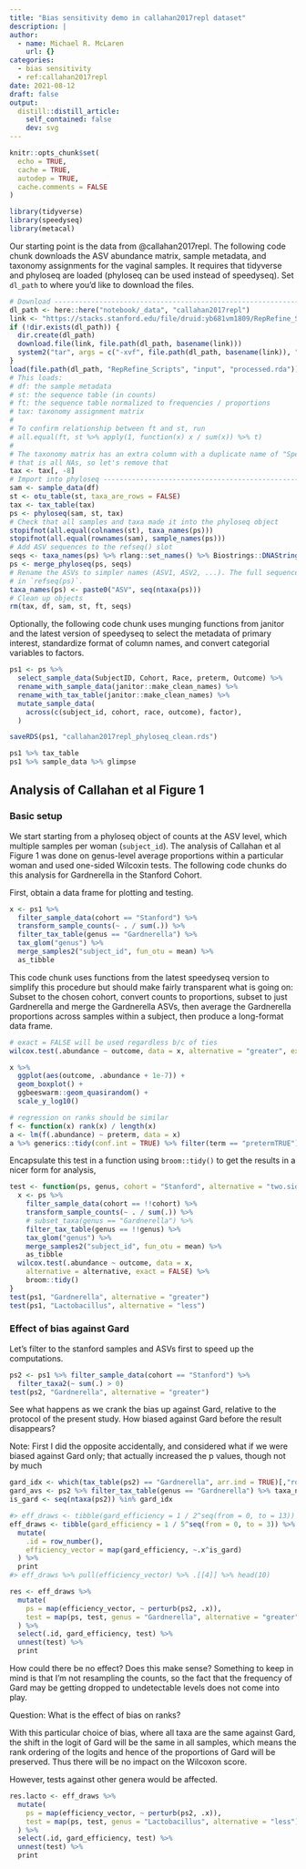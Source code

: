 ```yaml
---
title: "Bias sensitivity demo in callahan2017repl dataset"
description: |
author:
  - name: Michael R. McLaren
    url: {}
categories:
  - bias sensitivity
  - ref:callahan2017repl
date: 2021-08-12
draft: false
output:
  distill::distill_article:
    self_contained: false
    dev: svg
---
```



```r
knitr::opts_chunk$set(
  echo = TRUE,
  cache = TRUE,
  autodep = TRUE,
  cache.comments = FALSE
)
```

```r
library(tidyverse)
library(speedyseq)
library(metacal)
```

Our starting point is the data from @callahan2017repl.
The following code chunk downloads the ASV abundance matrix, sample metadata, and taxonomy assignments for the vaginal samples.
It requires that tidyverse and phyloseq are loaded (phyloseq can be used instead of speedyseq).
Set `dl_path` to where you'd like to download the files.

```r
# Download --------------------------------------------------------------------
dl_path <- here::here("notebook/_data", "callahan2017repl")
link <- "https://stacks.stanford.edu/file/druid:yb681vm1809/RepRefine_Scripts.tar.gz"
if (!dir.exists(dl_path)) {
  dir.create(dl_path)
  download.file(link, file.path(dl_path, basename(link)))
  system2("tar", args = c("-xvf", file.path(dl_path, basename(link)), "-C", dl_path))
}
load(file.path(dl_path, "RepRefine_Scripts", "input", "processed.rda"))
# This loads:
# df: the sample metadata
# st: the sequence table (in counts)
# ft: the sequence table normalized to frequencies / proportions
# tax: taxonomy assignment matrix
# 
# To confirm relationship between ft and st, run 
# all.equal(ft, st %>% apply(1, function(x) x / sum(x)) %>% t)
# 
# The taxonomy matrix has an extra column with a duplicate name of "Species"
# that is all NAs, so let's remove that
tax <- tax[, -8]
# Import into phyloseq --------------------------------------------------------
sam <- sample_data(df)
st <- otu_table(st, taxa_are_rows = FALSE)
tax <- tax_table(tax)
ps <- phyloseq(sam, st, tax)
# Check that all samples and taxa made it into the phyloseq object
stopifnot(all.equal(colnames(st), taxa_names(ps)))
stopifnot(all.equal(rownames(sam), sample_names(ps)))
# Add ASV sequences to the refseq() slot
seqs <- taxa_names(ps) %>% rlang::set_names() %>% Biostrings::DNAStringSet()
ps <- merge_phyloseq(ps, seqs)
# Rename the ASVs to simpler names (ASV1, ASV2, ...). The full sequences remain
# in `refseq(ps)`.
taxa_names(ps) <- paste0("ASV", seq(ntaxa(ps)))
# Clean up objects
rm(tax, df, sam, st, ft, seqs)
```

Optionally, the following code chunk uses munging functions from janitor and the latest version of speedyseq to select the metadata of primary interest, standardize format of column names, and convert categorial variables to factors.
```r
ps1 <- ps %>% 
  select_sample_data(SubjectID, Cohort, Race, preterm, Outcome) %>%
  rename_with_sample_data(janitor::make_clean_names) %>%
  rename_with_tax_table(janitor::make_clean_names) %>%
  mutate_sample_data(
    across(c(subject_id, cohort, race, outcome), factor),
  )
```

```r
saveRDS(ps1, "callahan2017repl_phyloseq_clean.rds")
```

```r
ps1 %>% tax_table
ps1 %>% sample_data %>% glimpse
```

## Analysis of Callahan et al Figure 1

### Basic setup

We start starting from a phyloseq object of counts at the ASV level, which multiple samples per woman (`subject_id`).
The analysis of Callahan et al Figure 1 was done on genus-level average proportions within a particular woman and used one-sided Wilcoxin tests.
The following code chunks do this analysis for Gardnerella in the Stanford Cohort.

First, obtain a data frame for plotting and testing.
```r
x <- ps1 %>%
  filter_sample_data(cohort == "Stanford") %>%
  transform_sample_counts(~ . / sum(.)) %>%
  filter_tax_table(genus == "Gardnerella") %>%
  tax_glom("genus") %>%
  merge_samples2("subject_id", fun_otu = mean) %>%
  as_tibble
```

This code chunk uses functions from the latest speedyseq version to simplify this procedure but should make fairly transparent what is going on:
Subset to the chosen cohort, convert counts to proportions, subset to just Gardnerella and merge the Gardnerella ASVs, then average the Gardnerella proportions across samples within a subject, then produce a long-format data frame.

```r
# exact = FALSE will be used regardless b/c of ties
wilcox.test(.abundance ~ outcome, data = x, alternative = "greater", exact = FALSE)
```

```r
x %>%
  ggplot(aes(outcome, .abundance + 1e-7)) +
  geom_boxplot() +
  ggbeeswarm::geom_quasirandom() +
  scale_y_log10()
```


```r
# regression on ranks should be similar
f <- function(x) rank(x) / length(x)
a <- lm(f(.abundance) ~ preterm, data = x)
a %>% generics::tidy(conf.int = TRUE) %>% filter(term == "pretermTRUE")
```

Encapsulate this test in a function using `broom::tidy()` to get the results in a nicer form for analysis,

```r
test <- function(ps, genus, cohort = "Stanford", alternative = "two.sided") {
  x <- ps %>%
    filter_sample_data(cohort == !!cohort) %>%
    transform_sample_counts(~ . / sum(.)) %>%
    # subset_taxa(genus == "Gardnerella") %>%
    filter_tax_table(genus == !!genus) %>%
    tax_glom("genus") %>%
    merge_samples2("subject_id", fun_otu = mean) %>%
    as_tibble
  wilcox.test(.abundance ~ outcome, data = x, 
    alternative = alternative, exact = FALSE) %>%
    broom::tidy()
}
test(ps1, "Gardnerella", alternative = "greater")
test(ps1, "Lactobacillus", alternative = "less")
```

### Effect of bias against Gard


Let's filter to the stanford samples and ASVs first to speed up the computations.

```r
ps2 <- ps1 %>% filter_sample_data(cohort == "Stanford") %>%
  filter_taxa2(~ sum(.) > 0)
test(ps2, "Gardnerella", alternative = "greater")
```

See what happens as we crank the bias up against Gard, relative to the protocol of the present study.
How biased against Gard before the result disappears?

Note: First I did the opposite accidentally, and considered what if we were biased against Gard only; that actually increased the p values, though not by much

```r
gard_idx <- which(tax_table(ps2) == "Gardnerella", arr.ind = TRUE)[,"row"]
gard_avs <- ps2 %>% filter_tax_table(genus == "Gardnerella") %>% taxa_names
is_gard <- seq(ntaxa(ps2)) %in% gard_idx

#> eff_draws <- tibble(gard_efficiency = 1 / 2^seq(from = 0, to = 13)) %>%
eff_draws <- tibble(gard_efficiency = 1 / 5^seq(from = 0, to = 3)) %>%
  mutate(
    .id = row_number(), 
    efficiency_vector = map(gard_efficiency, ~.x^is_gard)
  ) %>%
  print
#> eff_draws %>% pull(efficiency_vector) %>% .[[4]] %>% head(10)
```

```r
res <- eff_draws %>%
  mutate(
    ps = map(efficiency_vector, ~ perturb(ps2, .x)),
    test = map(ps, test, genus = "Gardnerella", alternative = "greater")
  ) %>%
  select(.id, gard_efficiency, test) %>%
  unnest(test) %>%
  print
```

How could there be no effect? Does this make sense? 
Something to keep in mind is that I'm not resampling the counts, so the fact that the frequency of Gard may be getting dropped to undetectable levels does not come into play.

Question: What is the effect of bias on ranks?

With this particular choice of bias, where all taxa are the same against Gard, the shift in the logit of Gard will be the same in all samples, which means the rank ordering of the logits and hence of the proportions of Gard will be preserved.
Thus there will be no impact on the Wilcoxon score.

However, tests against other genera would be affected.

```r
res.lacto <- eff_draws %>%
  mutate(
    ps = map(efficiency_vector, ~ perturb(ps2, .x)),
    test = map(ps, test, genus = "Lactobacillus", alternative = "less")
  ) %>%
  select(.id, gard_efficiency, test) %>%
  unnest(test) %>%
  print
```


